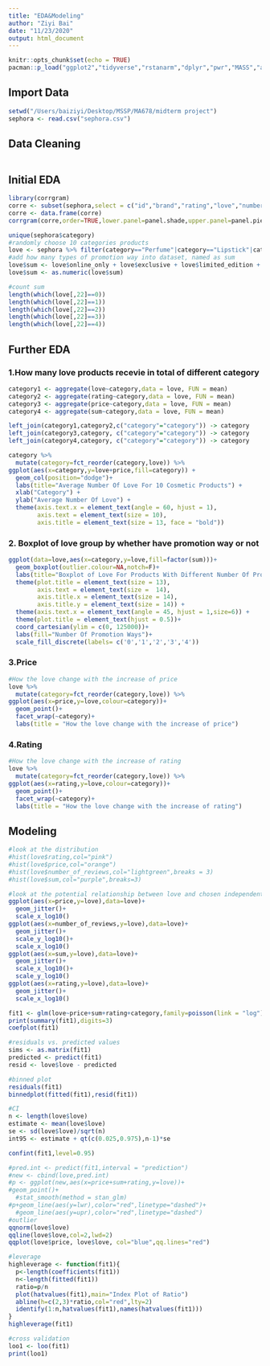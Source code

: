 ```yaml
---
title: "EDA&Modeling"
author: "Ziyi Bai"
date: "11/23/2020"
output: html_document
---
```


```r
knitr::opts_chunk$set(echo = TRUE)
pacman::p_load("ggplot2","tidyverse","rstanarm","dplyr","pwr","MASS","arm","corrgram")
```

## Import Data
```r
setwd("/Users/baiziyi/Desktop/MSSP/MA678/midterm project")
sephora <- read.csv("sephora.csv")
```

## Data Cleaning
```r
```

## Initial EDA 
```r
library(corrgram)
corre <- subset(sephora,select = c("id","brand","rating","love","number_of_reviews","price","online_only","exclusive","limited_edition","limited_time_offer"))
corre <- data.frame(corre)
corrgram(corre,order=TRUE,lower.panel=panel.shade,upper.panel=panel.pie,text.panel=panel.txt,main="Correlation Of Sephora Intercorrelations")
```

```r
unique(sephora$category)
#randomly choose 10 categories products 
love <- sephora %>% filter(category=="Perfume"|category=="Lipstick"|category=="Shampoo"|category=="Anti-Aging"|category=="Face Masks"|category=="Eye Brushes"|category=="Eyeshadow"|category=="Hair Oil"|category=="Shaving"|category=="Candles")
#add how many types of promotion way into dataset, named as sum
love$sum <- love$online_only + love$exclusive + love$limited_edition + love$limited_time_offer
love$sum <- as.numeric(love$sum)
```

```r
#count sum 
length(which(love[,22]==0))
length(which(love[,22]==1))
length(which(love[,22]==2))
length(which(love[,22]==3))
length(which(love[,22]==4))
```

## Further EDA
### 1.How many love products recevie in total of different category 
```r
category1 <- aggregate(love~category,data = love, FUN = mean)
category2 <- aggregate(rating~category,data = love, FUN = mean)
category3 <- aggregate(price~category,data = love, FUN = mean)
category4 <- aggregate(sum~category,data = love, FUN = mean)

left_join(category1,category2,c("category"="category")) -> category
left_join(category3,category, c("category"="category")) -> category
left_join(category4,category, c("category"="category")) -> category

category %>% 
  mutate(category=fct_reorder(category,love)) %>%
ggplot(aes(x=category,y=love+price,fill=category)) +
  geom_col(position="dodge")+
  labs(title="Average Number Of Love For 10 Cosmetic Products") +
  xlab("Category") +
  ylab("Average Number Of Love") +
  theme(axis.text.x = element_text(angle = 60, hjust = 1),
        axis.text = element_text(size = 10),
        axis.title = element_text(size = 13, face = "bold"))
```

### 2. Boxplot of love group by whether have promotion way or not
```r
ggplot(data=love,aes(x=category,y=love,fill=factor(sum)))+
  geom_boxplot(outlier.colour=NA,notch=F)+
  labs(title="Boxplot of Love For Products With Different Number Of Promotion Ways",x="Category",y="Number Of Love Receives")+
  theme(plot.title = element_text(size = 13),
        axis.text = element_text(size =  14),
        axis.title.x = element_text(size = 14),
        axis.title.y = element_text(size = 14)) + 
  theme(axis.text.x = element_text(angle = 45, hjust = 1,size=6)) +
  theme(plot.title = element_text(hjust = 0.5))+
  coord_cartesian(ylim = c(0, 125000))+
  labs(fill="Number Of Promotion Ways")+
  scale_fill_discrete(labels= c('0','1','2','3','4'))
```

### 3.Price
```r
#How the love change with the increase of price
love %>% 
  mutate(category=fct_reorder(category,love)) %>%
ggplot(aes(x=price,y=love,colour=category))+
  geom_point()+
  facet_wrap(~category)+
  labs(title = "How the love change with the increase of price")
```

### 4.Rating 
```r
#How the love change with the increase of rating
love %>% 
  mutate(category=fct_reorder(category,love)) %>%
ggplot(aes(x=rating,y=love,colour=category))+
  geom_point()+
  facet_wrap(~category)+
  labs(title = "How the love change with the increase of rating")
```

## Modeling

```r
#look at the distribution
#hist(love$rating,col="pink")
#hist(love$price,col="orange")
#hist(love$number_of_reviews,col="lightgreen",breaks = 3)
#hist(love$sum,col="purple",breaks=3)

#look at the potential relationship between love and chosen independent variables
ggplot(aes(x=price,y=love),data=love)+
  geom_jitter()+
  scale_x_log10()
ggplot(aes(x=number_of_reviews,y=love),data=love)+
  geom_jitter()+
  scale_y_log10()+
  scale_x_log10()
ggplot(aes(x=sum,y=love),data=love)+
  geom_jitter()+
  scale_x_log10()+
  scale_y_log10()
ggplot(aes(x=rating,y=love),data=love)+
  geom_jitter()+
  scale_x_log10()
```


```r
fit1 <- glm(love~price+sum+rating+category,family=poisson(link = "log"),data=love)
print(summary(fit1),digits=3)
coefplot(fit1)
```

```r
#residuals vs. predicted values 
sims <- as.matrix(fit1)
predicted <- predict(fit1)
resid <- love$love - predicted

#binned plot
residuals(fit1)
binnedplot(fitted(fit1),resid(fit1))
```

```r
#CI
n <- length(love$love)
estimate <- mean(love$love)
se <- sd(love$love)/sqrt(n)
int95 <- estimate + qt(c(0.025,0.975),n-1)*se

confint(fit1,level=0.95)

#pred.int <- predict(fit1,interval = "prediction")
#new <- cbind(love,pred.int)
#p <- ggplot(new,aes(x=price+sum+rating,y=love))+
#geom_point()+
  #stat_smooth(method = stan_glm)
#p+geom_line(aes(y=lwr),color="red",linetype="dashed")+
  #geom_line(aes(y=upr),color="red",linetype="dashed")
#outlier
qqnorm(love$love)
qqline(love$love,col=2,lwd=2)
qqplot(love$price, love$love, col="blue",qq.lines="red")

#leverage
highleverage <- function(fit1){
  p<-length(coefficients(fit1))
  n<-length(fitted(fit1))
  ratio=p/n
  plot(hatvalues(fit1),main="Index Plot of Ratio")
  abline(h=c(2,3)*ratio,col="red",lty=2)
  identify(1:n,hatvalues(fit1),names(hatvalues(fit1)))
}
highleverage(fit1)

#cross validation
loo1 <- loo(fit1)
print(loo1)
```



